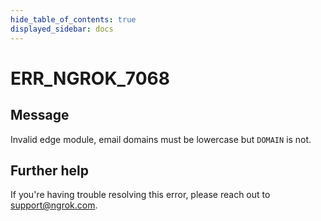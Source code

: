 ```yaml
---
hide_table_of_contents: true
displayed_sidebar: docs
---
```



# ERR_NGROK_7068

## Message

Invalid edge module, email domains must be lowercase but `DOMAIN` is not.

<ErrorDetails error="err_ngrok_7068" />

## Further help

If you're having trouble resolving this error, please reach out to [support@ngrok.com](mailto:support@ngrok.com?subject=Help%20with%20ERR_NGROK_7068).
